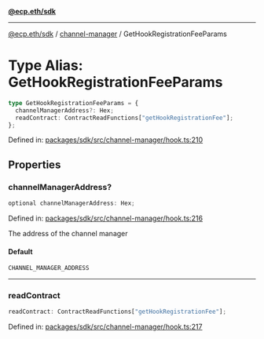 [**@ecp.eth/sdk**](../../index.mdx)

***

[@ecp.eth/sdk](/sdk-reference/index.mdx) / [channel-manager](/sdk-reference/channel-manager/index.mdx) / GetHookRegistrationFeeParams

# Type Alias: GetHookRegistrationFeeParams

```ts
type GetHookRegistrationFeeParams = {
  channelManagerAddress?: Hex;
  readContract: ContractReadFunctions["getHookRegistrationFee"];
};
```

Defined in: [packages/sdk/src/channel-manager/hook.ts:210](https://github.com/ecp-eth/comments-monorepo/blob/main/packages/sdk/src/channel-manager/hook.ts#L210)

## Properties

### channelManagerAddress?

```ts
optional channelManagerAddress: Hex;
```

Defined in: [packages/sdk/src/channel-manager/hook.ts:216](https://github.com/ecp-eth/comments-monorepo/blob/main/packages/sdk/src/channel-manager/hook.ts#L216)

The address of the channel manager

#### Default

```ts
CHANNEL_MANAGER_ADDRESS
```

***

### readContract

```ts
readContract: ContractReadFunctions["getHookRegistrationFee"];
```

Defined in: [packages/sdk/src/channel-manager/hook.ts:217](https://github.com/ecp-eth/comments-monorepo/blob/main/packages/sdk/src/channel-manager/hook.ts#L217)
